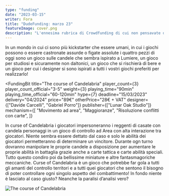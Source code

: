 ```yaml
---
type: "funding"
date: "2023-03-15"
writer: Fora
title: "DudeFunding: marzo 23"
featureImage: cover.png
description: "L'ennesima rubrica di Crowdfunding di cui non pensavate di avere bisogno, ma che ora avrete e d'ora in poi ne avrete bisogno!"
---
```


<FundingIntro>
  In un mondo in cui ci sono più kickstarter che essere umani, in cui i giochi
  possono o essere castronate assurde o figate assolute i quattro pezzi di oggi
  sono un gioco sulle candele che sembra ispirato a Lumiere, un gioco per
  studiosi e sicuramente non daltonici, un gioco che si rischierà di bere e un
  gioco per cui i designer si sono ispirati a tutti i vostri giochi preferiti
  per realizzarlo!
</FundingIntro>

<FundingBit
  title="The course of Candelabria"
  player_count={3}
  player_count_official="3-5"
  weight={3}
  playing_time="90min"
  playing_time_official="60-120min"
  hype={7}
  deadline="15/03/2023"
  delivery="04/2024"
  price="89€"
  otherPrice="28€ + VAT"
  designer={["Davide Carcelli", "Gabriel Porro"]}
  publisher={["Lunar Oak Studio"]}
  mechanism={[
    "Movimento ad area",
    "Maggioranze",
    "Risoluzione conflitti con carte",
  ]}
>
  In curse of Candelabria i giocatori impersoneranno i reggenti di casate con
  candela personaggi in un gioco di controllo ad Area con alta interazione tra
  giocatori. Niente sembra essere dettato dal caso e solo le abilità dei
  giocatori permetteranno di determinare un vincitore. Durante ogn turno
  dovranno manipolare le proprie candele a disposizione per aumentare le proprie
  abilità in battaglia grazie anche a carte tattica e carte abilità speciali.
  Tutto questo condiro poi da bellissime miniature e altre fantasmagoriche
  meccaniche. Curse of Candelabria è un gioco che potrebbe far gola a tutti gli
  amanti del controllo territori e a tutti quei giocatori che sentono il bisogno
  di poter controllare ogni singolo aspetto del combattimento! In fondo niente è
  lasciato al caso giusto? Neanche la paralisi d’analisi vero?
</FundingBit>

<img src="game1.png" alt="The course of Candelabria" />

<RandomLink
  title="The course of Candelabria"
  link="https://www.kickstarter.com/projects/lunaroakstudio/the-curse-of-candelabria-0?ref=section-homepage-view-more-recommendations-p1/"
  small
/>
